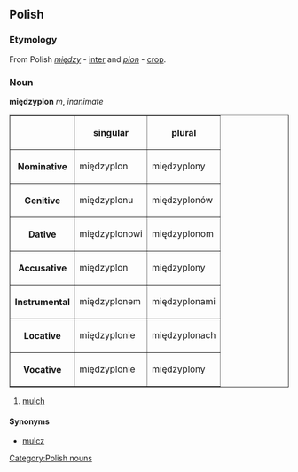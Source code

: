 ==Polish==

===Etymology===
From Polish ''[[między]]'' - [[inter]] and ''[[plon]]'' - [[crop]].

===Noun===
'''międzyplon''' ''m'', ''inanimate'' 

<table border=1>
<tr><th><th>singular<th>plural</tr>
<tr><th>Nominative<td>międzyplon<td>międzyplony</tr>
<tr><th>Genitive<td>międzyplonu<td>międzyplonów</tr>
<tr><th>Dative<td>międzyplonowi<td>międzyplonom</tr>
<tr><th>Accusative<td>międzyplon<td>międzyplony</tr>
<tr><th>Instrumental<td>międzyplonem<td>międzyplonami</tr>
<tr><th>Locative<td>międzyplonie<td>międzyplonach</tr>
<tr><th>Vocative<td>międzyplonie<td>międzyplony</tr>
</table>

# [[mulch]]

====Synonyms====

*[[mulcz]]
[[Category:Polish nouns]]